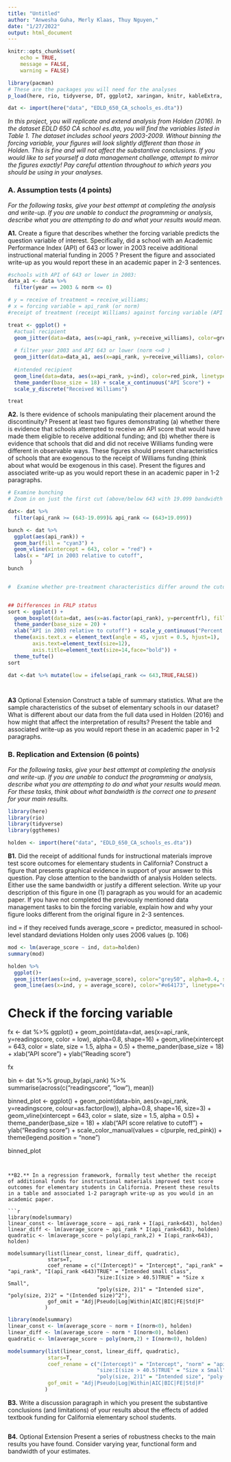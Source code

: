 ```yaml
---
title: "Untitled"
author: "Anwesha Guha, Merly Klaas, Thuy Nguyen,"
date: "1/27/2022"
output: html_document
---
```


```r
knitr::opts_chunk$set(
	echo = TRUE,
	message = FALSE,
	warning = FALSE)

library(pacman)
# These are the packages you will need for the analyses 
p_load(here, rio, tidyverse, DT, ggplot2, xaringan, knitr, kableExtra, modelsummary, stargazer, xaringanthemer, gganimate, ggthemes, fixest, haven)

dat <- import(here("data", "EDLD_650_CA_schools_es.dta"))


``` 

*In this project, you will replicate and extend analysis from Holden (2016). In the dataset EDLD 650 CA school es.dta, you will find the variables listed in Table 1. The dataset includes school years 2003-2009. Without binning the forcing variable, your figures will look slightly different than those in Holden. This is fine and will not affect the substantive conclusions. If you would like to set yourself a data management challenge, attempt to mirror the figures exactly! Pay careful attention throughout to which years you should be using in your analyses.*

### A. Assumption tests (4 points)

*For the following tasks, give your best attempt at completing the analysis and write-up. If you are unable to conduct the programming or analysis, describe what you are attempting to do and what your results would mean.*

**A1.** Create a figure that describes whether the forcing variable predicts the question variable of interest. Specifically, did a school with an Academic Performance Index (API) of 643 or lower in 2003 receive additional instructional material funding in 2005 ? Present the figure and associated write-up as you would report these in an academic paper in 2-3 sentences.

```r

#schools with API of 643 or lower in 2003:
data_a1 <- data %>% 
  filter(year == 2003 & norm <= 0) 

# y = receive of treatment = receive_williams; 
# x = forcing variable = api_rank (or norm)
#receipt of treatment (receipt Williams) against forcing variable (API score)

treat <- ggplot() +
  #actual recipient
  geom_jitter(data=data, aes(x=api_rank, y=receive_williams), color=grey_mid,alpha=0.4, shape=16) + 
  
  # filter year 2003 and API 643 or lower (norm <=0 )
  geom_jitter(data=data_a1, aes(x=api_rank, y=receive_williams), color="blue",alpha=0.4, shape=16)+
  
  #intended recipient
  geom_line(data=data, aes(x=api_rank, y=ind), color=red_pink, linetype="dashed", size = 1.5) +
  theme_pander(base_size = 18) + scale_x_continuous("API Score") +
  scale_y_discrete("Received Williams")

treat
```

**A2.** Is there evidence of schools manipulating their placement around the discontinuity? Present at least two figures demonstrating (a) whether there is evidence that schools attempted to receive an API score that would have made them eligible to receive additional funding; and (b) whether there is evidence that schools that did and did not receive Williams funding were different in observable ways. These figures should present characteristics of schools that are exogenous to the receipt of Williams funding (think about what would be exogenous in this case). Present the figures and associated write-up as you would report these in an academic paper in 1-2 paragraphs. 

```r
# Examine bunching
# Zoom in on just the first cut (above/below 643 with 19.099 bandwidth of the cutoff)

dat<- dat %>%
  filter(api_rank >= (643-19.099)& api_rank <= (643+19.099))

bunch <- dat %>%
  ggplot(aes(api_rank)) +
  geom_bar(fill = "cyan3") +
  geom_vline(xintercept = 643, color = "red") + 
  labs(x = "API in 2003 relative to cutoff", 
       )
bunch


#  Examine whether pre-treatment characteristics differ around the cutoff score discontinuity (binned scatterplot of covariates around discontinuity)


## Differences in FRLP status
sort <- ggplot() +
  geom_boxplot(data=dat, aes(x=as.factor(api_rank), y=percentfrl), fill="tomato3", alpha=0.4) +
  theme_pander(base_size = 20) +
  xlab("API in 2003 relative to cutoff") + scale_y_continuous("Percent of Low-Income students")+
  theme(axis.text.x = element_text(angle = 45, vjust = 0.5, hjust=1),
        axis.text=element_text(size=12),
        axis.title=element_text(size=14,face="bold")) +
  theme_tufte()
sort

dat <-dat %>% mutate(low = ifelse(api_rank <= 643,TRUE,FALSE))




```

**A3** Optional Extension Construct a table of summary statistics. What are the sample characteristics of the subset of elementary schools in our dataset? What is different about our data from the full data used in Holden (2016) and how might that affect the interpretation of results? Present the table and associated write-up as you would report these in an academic paper in 1-2 paragraphs.

### B. Replication and Extension (6 points)

*For the following tasks, give your best attempt at completing the analysis and write-up. If you are unable to conduct the programming or analysis, describe what you are attempting to do and what your results would mean. For these tasks, think about what bandwidth is the correct one to present for your main results.*

```r
library(here)
library(rio)
library(tidyverse)
library(ggthemes)

holden <- import(here("data", "EDLD_650_CA_schools_es.dta"))
```


**B1.** Did the receipt of additional funds for instructional materials improve test score outcomes for elementary students in California? Construct a figure that presents graphical evidence in support of your answer to this question. Pay close attention to the bandwidth of analysis Holden selects. Either use the same bandwidth or justify a different selection. Write up your description of this figure in one (1) paragraph as you would for an academic paper. If you have not completed the previously mentioned data management tasks to bin the forcing variable, explain how and why your figure looks different from the original figure in 2-3 sentences.

ind = if they received funds
average_score = predictor, measured in school-level standard deviations
Holden only uses 2006 values (p. 106)
```r
mod <- lm(average_score ~ ind, data=holden)
summary(mod)
```
```r
holden %>% 
  ggplot()+
  geom_jitter(aes(x=ind, y=average_score), color="grey50", alpha=0.4, shape=16) +
  geom_line(aes(x=ind, y = average_score), color="#e64173", linetype="dashed", size=1.5)
```

# Check if the forcing variable 

fx <- dat %>% 
  ggplot() +
  geom_point(data=dat, aes(x=api_rank, y=readingscore, color = low), alpha=0.8, shape=16) +
  geom_vline(xintercept = 643, color = slate, size = 1.5, alpha = 0.5) +
  theme_pander(base_size = 18) +
  xlab("API score") + ylab("Reading score") 

fx


bin <- dat %>% group_by(api_rank) %>% 
     summarise(across(c("readingscore", "low"), mean))

binned_plot <- ggplot() + 
  geom_point(data=bin, aes(x=api_rank, y=readingscore, colour=as.factor(low)), alpha=0.8, shape=16, size=3) +
  geom_vline(xintercept = 643, color = slate, size = 1.5, alpha = 0.5) + 
  theme_pander(base_size = 18) + xlab("API score relative to cutoff") + ylab("Reading score") + 
  scale_color_manual(values = c(purple, red_pink)) +
  theme(legend.position = "none")

binned_plot
```


**B2.** In a regression framework, formally test whether the receipt of additional funds for instructional materials improved test score outcomes for elementary students in California. Present these results in a table and associated 1-2 paragraph write-up as you would in an academic paper.

```r
library(modelsummary)
linear_const <- lm(average_score ~ api_rank + I(api_rank<643), holden)
linear_diff <- lm(average_score ~ api_rank * I(api_rank<643), holden)
quadratic <- lm(average_score ~ poly(api_rank,2) + I(api_rank<643), holden)

modelsummary(list(linear_const, linear_diff, quadratic), 
             stars=T,
             coef_rename = c("(Intercept)" = "Intercept", "api_rank" = "api_rank", "I(api_rank <643)TRUE" = "Intended small class",
                             "size:I(size > 40.5)TRUE" = "Size x Small", 
                             "poly(size, 2)1" = "Intended size", "poly(size, 2)2" = "(Intended size)^2"),
             gof_omit = "Adj|Pseudo|Log|Within|AIC|BIC|FE|Std|F"
            )
```

```r
library(modelsummary)
linear_const <- lm(average_score ~ norm + I(norm<0), holden)
linear_diff <- lm(average_score ~ norm * I(norm<0), holden)
quadratic <- lm(average_score ~ poly(norm,2) + I(norm<0), holden)

modelsummary(list(linear_const, linear_diff, quadratic), 
             stars=T,
             coef_rename = c("(Intercept)" = "Intercept", "norm" = "api_rank", "I(api_rank <643)TRUE" = "Intended small class",
                             "size:I(size > 40.5)TRUE" = "Size x Small", 
                             "poly(size, 2)1" = "Intended size", "poly(size, 2)2" = "(Intended size)^2"),
             gof_omit = "Adj|Pseudo|Log|Within|AIC|BIC|FE|Std|F"
            )
```

**B3.** Write a discussion paragraph in which you present the substantive conclusions (and limitations) of your results about the effects of added textbook funding for California elementary school students.
```r

```

**B4.** Optional Extension Present a series of robustness checks to the main results you have found. Consider varying year, functional form and bandwidth of your estimates.

```r

```




 